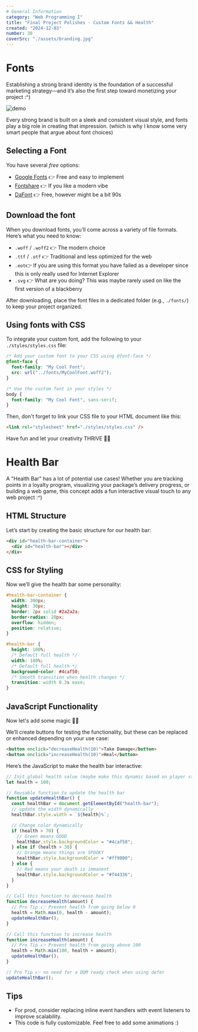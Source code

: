 ```yaml
---
# General Information
category: "Web Programming I"
title: "Final Project Polishes - Custom Fonts && Health"
created: "2024-12-03"
number: 38
coverSrc: "./assets/branding.jpg"
---
```


# Fonts

Establishing a strong brand identity is the foundation of a successful marketing strategy—and it’s also the first step toward monetizing your project :^)

![demo](./assets/branding.jpg)

Every strong brand is built on a sleek and consistent visual style, and fonts play a big role in creating that impression. (which is why I know some very smart people that argue about font choices)

## Selecting a Font

You have several _free_ options:

- [Google Fonts](https://fonts.google.com/) 👉 Free and easy to implement
- [Fontshare](https://www.fontshare.com/) 👉 If you like a modern vibe
- [DaFont](https://www.dafont.com/) 👉 Free, however might be a bit 90s

## Download the font

When you download fonts, you’ll come across a variety of file formats. Here’s what you need to know:

- `.woff` / `.woff2` 👉 The modern choice
- `.ttf` / `.otf` 👉 Traditional and less optimized for the web
- `.eot`👉 If you are using this format you have failed as a developer since this is only really used for Internet Explorer
- `.svg` 👉 What are you doing? This was maybe rarely used on like the first version of a blackberry

After downloading, place the font files in a dedicated folder (e.g., `./fonts/`) to keep your project organized.

## Using fonts with CSS

To integrate your custom font, add the following to your `./styles/styles.css` file:

```css
/* Add your custom font to your CSS using @font-face */
@font-face {
  font-family: "My Cool Font";
  src: url("../fonts/MyCoolFont.woff2");
}

/* Use the custom font in your styles */
body {
  font-family: "My Cool Font", sans-serif;
}
```

Then, don't forget to link your CSS file to your HTML document like this:

```html
<link rel="stylesheet" href="./styles/styles.css" />
```

Have fun and let your creativity THRIVE 💅✨

# Health Bar

A "Health Bar" has a lot of potential use cases! Whether you are tracking points in a loyalty program, visualizing your package’s delivery progress, or building a web game, this concept adds a fun interactive visual touch to any web project :^)

## HTML Structure

Let’s start by creating the basic structure for our health bar:

```html
<div id="health-bar-container">
  <div id="health-bar"></div>
</div>
```

## CSS for Styling

Now we’ll give the health bar some personality:

```css
#health-bar-container {
  width: 300px;
  height: 30px;
  border: 2px solid #2a2a2a;
  border-radius: 20px;
  overflow: hidden;
  position: relative;
}

#health-bar {
  height: 100%;
  /* Default full health */
  width: 100%;
  /* Default full health */
  background-color: #4caf50;
  /* Smooth transition when health changes */
  transition: width 0.3s ease;
}
```

## JavaScript Functionality

Now let's add some magic 🤹💫

We’ll create buttons for testing the functionality, but these can be replaced or enhanced depending on your use case:

```html
<button onclick="decreaseHealth(10)">Take Damage</button>
<button onclick="increaseHealth(10)">Heal</button>
```

Here’s the JavaScript to make the health bar interactive:

```js
// Init global health value (maybe make this dynamic based on player stats for your use tho)
let health = 100;

// Reusable function to update the health bar
function updateHealthBar() {
  const healthBar = document.getElementById("health-bar");
  // update the width dynamically
  healthBar.style.width = `${health}%`;

  // Change color dynamically
  if (health > 70) {
    // Green means GOOD
    healthBar.style.backgroundColor = "#4caf50";
  } else if (health > 30) {
    // Orange means things are SPOOKY
    healthBar.style.backgroundColor = "#ff9800";
  } else {
    // Red means your death is immanent
    healthBar.style.backgroundColor = "#f44336";
  }
}

// Call this function to decrease health
function decreaseHealth(amount) {
  // Pro Tip 👉 Prevent health from going below 0
  health = Math.max(0, health - amount);
  updateHealthBar();
}

// Call this function to increase health
function increaseHealth(amount) {
  // Pro Tip 👉 Prevent health from going above 100
  health = Math.min(100, health + amount);
  updateHealthBar();
}

// Pro Tip 👉 no need for a DOM ready check when using defer
updateHealthBar();
```

## Tips

- For prod, consider replacing inline event handlers with event listeners to improve scalability.
- This code is fully customizable. Feel free to add some animations :)
